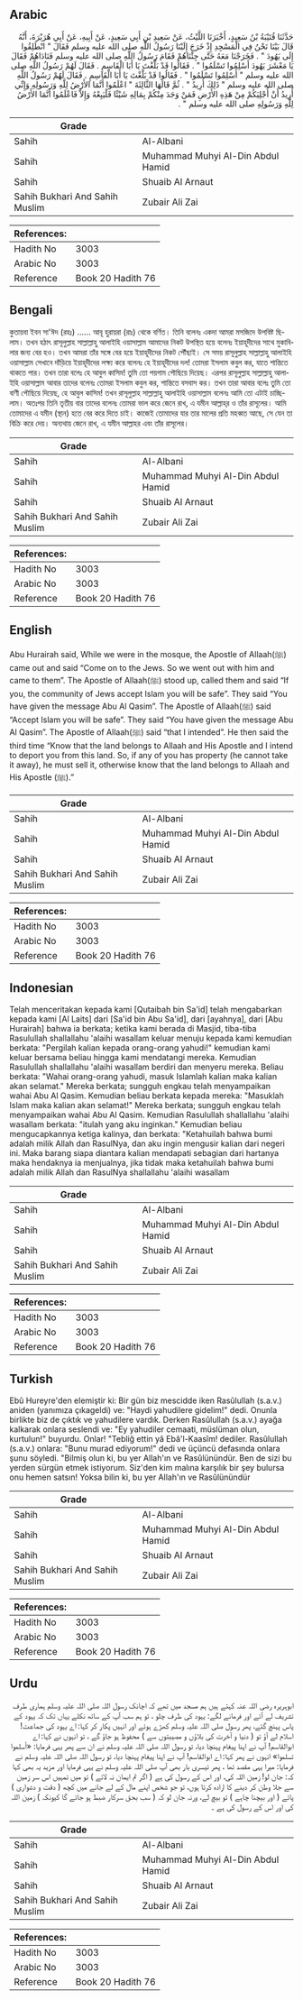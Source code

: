 ## Arabic


<div dir="rtl" lang="ar" style={{fontSize:'larger',backgroundColor:'#f8f9fa',padding:20}}>
حَدَّثَنَا قُتَيْبَةُ بْنُ سَعِيدٍ، أَخْبَرَنَا اللَّيْثُ، عَنْ سَعِيدِ بْنِ أَبِي سَعِيدٍ، عَنْ أَبِيهِ، عَنْ أَبِي هُرَيْرَةَ، أَنَّهُ قَالَ بَيْنَا نَحْنُ فِي الْمَسْجِدِ إِذْ خَرَجَ إِلَيْنَا رَسُولُ اللَّهِ صلى الله عليه وسلم فَقَالَ ‏"‏ انْطَلِقُوا إِلَى يَهُودَ ‏"‏ ‏.‏ فَخَرَجْنَا مَعَهُ حَتَّى جِئْنَاهُمْ فَقَامَ رَسُولُ اللَّهِ صلى الله عليه وسلم فَنَادَاهُمْ فَقَالَ يَا مَعْشَرَ يَهُودَ أَسْلِمُوا تَسْلَمُوا ‏"‏ ‏.‏ فَقَالُوا قَدْ بَلَّغْتَ يَا أَبَا الْقَاسِمِ ‏.‏ فَقَالَ لَهُمْ رَسُولُ اللَّهِ صلى الله عليه وسلم ‏"‏ أَسْلِمُوا تَسْلَمُوا ‏"‏ ‏.‏ فَقَالُوا قَدْ بَلَّغْتَ يَا أَبَا الْقَاسِمِ ‏.‏ فَقَالَ لَهُمْ رَسُولُ اللَّهِ صلى الله عليه وسلم ‏"‏ ذَلِكَ أُرِيدُ ‏"‏ ‏.‏ ثُمَّ قَالَهَا الثَّالِثَةَ ‏"‏ اعْلَمُوا أَنَّمَا الأَرْضُ لِلَّهِ وَرَسُولِهِ وَإِنِّي أُرِيدُ أَنْ أُجْلِيَكُمْ مِنْ هَذِهِ الأَرْضِ فَمَنْ وَجَدَ مِنْكُمْ بِمَالِهِ شَيْئًا فَلْيَبِعْهُ وَإِلاَّ فَاعْلَمُوا أَنَّمَا الأَرْضُ لِلَّهِ وَرَسُولِهِ صلى الله عليه وسلم ‏"‏ ‏.‏
</div>
<div style={{backgroundColor:'#f8f9fa',padding:20, marginBottom: 10}}><table> <thead> <tr> <th>Grade</th> <th></th> </tr> </thead> <tbody> <tr><td>Sahih</td><td>Al-Albani</td></tr><tr><td>Sahih</td><td>Muhammad Muhyi Al-Din Abdul Hamid</td></tr><tr><td>Sahih</td><td>Shuaib Al Arnaut</td></tr><tr><td>Sahih Bukhari And Sahih Muslim</td><td>Zubair Ali Zai</td></tr></tbody></table><table> <thead> <tr> <th>References:</th> <th></th> </tr> </thead> <tbody><tr><td>Hadith No</td><td>3003</td></tr><tr><td>Arabic No</td><td>3003</td></tr><tr><td>Reference</td><td>Book 20 Hadith 76</td></tr></tbody></table></div>

## Bengali


<div dir="ltr" lang="bn" style={{fontSize:'larger',backgroundColor:'#f8f9fa',padding:20}}>
কুতায়বা ইবন সা'ঈদ (রহঃ) ...... আবূ হুরায়রা (রাঃ) থেকে বর্ণিত। তিনি বলেনঃ একদা আমরা মসজিদে উপবিষ্ট ছিলাম। তখন হঠাৎ রাসূলুল্লাহ সাল্লাল্লাহু আলাইহি ওয়াসাল্লাম আমাদের নিকট উপস্থিত হয়ে বলেনঃ ইয়াহূদীদের সাথে মুকাবিলার জন্য বের হও। তখন আমরা তাঁর সঙ্গে বের হয়ে ইয়াহূদীদের নিকট পৌঁছাই। সে সময় রাসূলুল্লাহ সাল্লাল্লাহু আলাইহি ওয়াসাল্লাম সেখানে দাঁড়িয়ে ইয়াহূদীদের লক্ষ্য করে বলেনঃ হে ইয়াহূদীদের দল! তোমরা ইসলাম কবুল কর, যাতে শান্তিতে থাকতে পার। তখন তারা বলেঃ হে আবুল কাসিম! তুমি তো পয়গাম পৌছিয়ে দিয়েছ। এরপর রাসূলুল্লাহ সাল্লাল্লাহু আলাইহি ওয়াসাল্লাম আবার তাদের বলেনঃ তোমরা ইসলাম কবুল কর, শান্তিতে বসবাস কর। তখন তারা আবার বলেঃ তুমি তো বাণী পৌছিয়ে দিয়েছ, হে আবুল কাসিম! তখন রাসূলুল্লাহ সাল্লাল্লাহু আলাইহি ওয়াসাল্লাম বলেনঃ আমি তো এটাই চাচ্ছিলাম। অতঃপর তিনি তৃতীয় বার তাদের বলেনঃ তোমরা ভাল করে জেনে রাখ, এ যমীন আল্লাহ্‌র ও তাঁর রাসূলের। আমি তোমাদের এ যমীন (স্থান) হতে বের করে দিতে চাই। কাজেই তোমাদের যার তার মালের প্রতি মহব্বত আছে, সে যেন তা বিক্রি করে দেয়। অন্যথায় জেনে রাখ, এ যমীন আল্লাহর এবং তাঁর রাসূলের।
</div>
<div style={{backgroundColor:'#f8f9fa',padding:20, marginBottom: 10}}><table> <thead> <tr> <th>Grade</th> <th></th> </tr> </thead> <tbody> <tr><td>Sahih</td><td>Al-Albani</td></tr><tr><td>Sahih</td><td>Muhammad Muhyi Al-Din Abdul Hamid</td></tr><tr><td>Sahih</td><td>Shuaib Al Arnaut</td></tr><tr><td>Sahih Bukhari And Sahih Muslim</td><td>Zubair Ali Zai</td></tr></tbody></table><table> <thead> <tr> <th>References:</th> <th></th> </tr> </thead> <tbody><tr><td>Hadith No</td><td>3003</td></tr><tr><td>Arabic No</td><td>3003</td></tr><tr><td>Reference</td><td>Book 20 Hadith 76</td></tr></tbody></table></div>

## English


<div dir="ltr" lang="en" style={{fontSize:'larger',backgroundColor:'#f8f9fa',padding:20}}>
Abu Hurairah said, While we were in the mosque, the Apostle of Allaah(ﷺ) came out and said “Come on to the Jews. So we went out with him and came to them”. The Apostle of Allaah(ﷺ) stood up, called them and said “If you, the community of Jews accept Islam you will be safe”. They said “You have given the message Abu Al Qasim”. The Apostle of Allaah(ﷺ) said “Accept Islam you will be safe”. They said “You have given the message Abu Al Qasim”. The Apostle of Allaah(ﷺ) said “that I intended”. He then said the third time “Know that the land belongs to Allaah and His Apostle and I intend to deport you from this land. So, if any of you has property (he cannot take it away), he must sell it, otherwise know that the land belongs to Allaah and His Apostle (ﷺ).”
</div>
<div style={{backgroundColor:'#f8f9fa',padding:20, marginBottom: 10}}><table> <thead> <tr> <th>Grade</th> <th></th> </tr> </thead> <tbody> <tr><td>Sahih</td><td>Al-Albani</td></tr><tr><td>Sahih</td><td>Muhammad Muhyi Al-Din Abdul Hamid</td></tr><tr><td>Sahih</td><td>Shuaib Al Arnaut</td></tr><tr><td>Sahih Bukhari And Sahih Muslim</td><td>Zubair Ali Zai</td></tr></tbody></table><table> <thead> <tr> <th>References:</th> <th></th> </tr> </thead> <tbody><tr><td>Hadith No</td><td>3003</td></tr><tr><td>Arabic No</td><td>3003</td></tr><tr><td>Reference</td><td>Book 20 Hadith 76</td></tr></tbody></table></div>

## Indonesian


<div dir="ltr" lang="id" style={{fontSize:'larger',backgroundColor:'#f8f9fa',padding:20}}>
Telah menceritakan kepada kami [Qutaibah bin Sa'id] telah mengabarkan kepada kami [Al Laits] dari [Sa'id bin Abu Sa'id], dari [ayahnya], dari [Abu Hurairah] bahwa ia berkata; ketika kami berada di Masjid, tiba-tiba Rasulullah shallallahu 'alaihi wasallam keluar menuju kepada kami kemudian berkata: "Pergilah kalian kepada orang-orang yahudi!" kemudian kami keluar bersama beliau hingga kami mendatangi mereka. Kemudian Rasulullah shallallahu 'alaihi wasallam berdiri dan menyeru mereka. Beliau berkata: "Wahai orang-orang yahudi, masuk Islamlah kalian maka kalian akan selamat." Mereka berkata; sungguh engkau telah menyampaikan wahai Abu Al Qasim. Kemudian beliau berkata kepada mereka: "Masuklah Islam maka kalian akan selamat!" Mereka berkata; sungguh engkau telah menyampaikan wahai Abu Al Qasim. Kemudian Rasulullah shallallahu 'alaihi wasallam berkata: "itulah yang aku inginkan." Kemudian beliau mengucapkannya ketiga kalinya, dan berkata: "Ketahuilah bahwa bumi adalah milik Allah dan RasulNya, dan aku ingin mengusir kalian dari negeri ini. Maka barang siapa diantara kalian mendapati sebagian dari hartanya maka hendaknya ia menjualnya, jika tidak maka ketahuilah bahwa bumi adalah milik Allah dan RasulNya shallallahu 'alaihi wasallam
</div>
<div style={{backgroundColor:'#f8f9fa',padding:20, marginBottom: 10}}><table> <thead> <tr> <th>Grade</th> <th></th> </tr> </thead> <tbody> <tr><td>Sahih</td><td>Al-Albani</td></tr><tr><td>Sahih</td><td>Muhammad Muhyi Al-Din Abdul Hamid</td></tr><tr><td>Sahih</td><td>Shuaib Al Arnaut</td></tr><tr><td>Sahih Bukhari And Sahih Muslim</td><td>Zubair Ali Zai</td></tr></tbody></table><table> <thead> <tr> <th>References:</th> <th></th> </tr> </thead> <tbody><tr><td>Hadith No</td><td>3003</td></tr><tr><td>Arabic No</td><td>3003</td></tr><tr><td>Reference</td><td>Book 20 Hadith 76</td></tr></tbody></table></div>

## Turkish


<div dir="ltr" lang="tr" style={{fontSize:'larger',backgroundColor:'#f8f9fa',padding:20}}>
Ebû Hureyre'den elemiştir ki: Bir gün biz mescidde iken Rasûlullah (s.a.v.) aniden (yanımıza çıkageldi) ve: "Haydi yahudilere gidelim!" dedi. Onunla birlikte biz de çıktık ve yahudilere vardık. Derken Rasûlullah (s.a.v.) ayağa kalkarak onlara seslendi ve: "Ey yahudiler cemaati, müslüman olun, kurtulun!" buyurdu. Onlar! "Tebliğ ettin yâ Ebâ'l-Kaasîm! dediler. Rasûlullah (s.a.v.) onlara: "Bunu murad ediyorum!" dedi ve üçüncü defasında onlara şunu söyledi. "Bilmiş olun ki, bu yer Allah'ın ve Rasûlünündür. Ben de sizi bu yerden sürgün etmek istiyorum. Siz'den kim malına karşılık bir şey bulursa onu hemen satsın! Yoksa bilin ki, bu yer Allah'ın ve Rasûlünündür
</div>
<div style={{backgroundColor:'#f8f9fa',padding:20, marginBottom: 10}}><table> <thead> <tr> <th>Grade</th> <th></th> </tr> </thead> <tbody> <tr><td>Sahih</td><td>Al-Albani</td></tr><tr><td>Sahih</td><td>Muhammad Muhyi Al-Din Abdul Hamid</td></tr><tr><td>Sahih</td><td>Shuaib Al Arnaut</td></tr><tr><td>Sahih Bukhari And Sahih Muslim</td><td>Zubair Ali Zai</td></tr></tbody></table><table> <thead> <tr> <th>References:</th> <th></th> </tr> </thead> <tbody><tr><td>Hadith No</td><td>3003</td></tr><tr><td>Arabic No</td><td>3003</td></tr><tr><td>Reference</td><td>Book 20 Hadith 76</td></tr></tbody></table></div>

## Urdu


<div dir="rtl" lang="ur" style={{fontSize:'larger',backgroundColor:'#f8f9fa',padding:20}}>
ابوہریرہ رضی اللہ عنہ کہتے ہیں ہم مسجد میں تھے کہ اچانک رسول اللہ صلی اللہ علیہ وسلم ہماری طرف تشریف لے آئے اور فرمانے لگے: یہود کی طرف چلو ، تو ہم سب آپ کے ساتھ نکلے یہاں تک کہ یہود کے پاس پہنچ گئے، پھر رسول صلی اللہ علیہ وسلم کھڑے ہوئے اور انہیں پکار کر کہا: اے یہود کی جماعت! اسلام لے آؤ تو ( دنیا و آخرت کی بلاؤں و مصیبتوں سے ) محفوظ ہو جاؤ گے ، تو انہوں نے کہا: اے ابوالقاسم! آپ نے اپنا پیغام پہنچا دیا، تو رسول اللہ صلی اللہ علیہ وسلم نے ان سے پھر یہی فرمایا: «أسلموا تسلموا» انہوں نے پھر کہا: اے ابوالقاسم! آپ نے اپنا پیغام پہنچا دیا، تو رسول اللہ صلی اللہ علیہ وسلم نے فرمایا: میرا یہی مقصد تھا ، پھر تیسری بار بھی آپ صلی اللہ علیہ وسلم نے یہی فرمایا اور مزید یہ بھی کہا کہ: جان لو! زمین اللہ کی، اور اس کے رسول کی ہے ( اگر تم ایمان نہ لائے ) تو میں تمہیں اس سر زمین سے جلا وطن کر دینے کا ارادہ کرتا ہوں، تو جو شخص اپنے مال کے لے جانے میں کچھ ( دقت و دشواری ) پائے ( اور بیچنا چاہے ) تو بیچ لے، ورنہ جان لو کہ ( سب بحق سرکار ضبط ہو جائے گا کیونکہ ) زمین اللہ کی اور اس کے رسول کی ہے ۔
</div>
<div style={{backgroundColor:'#f8f9fa',padding:20, marginBottom: 10}}><table> <thead> <tr> <th>Grade</th> <th></th> </tr> </thead> <tbody> <tr><td>Sahih</td><td>Al-Albani</td></tr><tr><td>Sahih</td><td>Muhammad Muhyi Al-Din Abdul Hamid</td></tr><tr><td>Sahih</td><td>Shuaib Al Arnaut</td></tr><tr><td>Sahih Bukhari And Sahih Muslim</td><td>Zubair Ali Zai</td></tr></tbody></table><table> <thead> <tr> <th>References:</th> <th></th> </tr> </thead> <tbody><tr><td>Hadith No</td><td>3003</td></tr><tr><td>Arabic No</td><td>3003</td></tr><tr><td>Reference</td><td>Book 20 Hadith 76</td></tr></tbody></table></div>